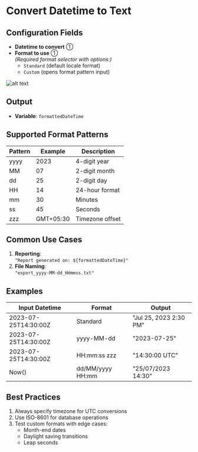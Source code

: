 # Convert Datetime to Text

## Configuration Fields

- **Datetime to convert** ①  
- **Format to use** ①  
  *(Required format selector with options:)*
  - `Standard` (default locale format)
  - `Custom` (opens format pattern input)

![alt text](../../../assets/text-action/convert-datetime-to-text.png)

## Output
- **Variable**: `formattedDateTime`  


## Supported Format Patterns
| Pattern | Example          | Description           |
|---------|-----------------|-----------------------|
| yyyy    | 2023            | 4-digit year         |
| MM      | 07              | 2-digit month        |
| dd      | 25              | 2-digit day          |
| HH      | 14              | 24-hour format       |
| mm      | 30              | Minutes              |
| ss      | 45              | Seconds              |
| zzz     | GMT+05:30       | Timezone offset      |

## Common Use Cases
1. **Reporting**:  
   `"Report generated on: ${formattedDateTime}"`
2. **File Naming**:  
   `"export_yyyy-MM-dd_HHmmss.txt"`


## Examples
| Input Datetime       | Format          | Output                     |
|----------------------|-----------------|----------------------------|
| 2023-07-25T14:30:00Z | Standard        | "Jul 25, 2023 2:30 PM"     |
| 2023-07-25T14:30:00Z | yyyy-MM-dd      | "2023-07-25"               |
| 2023-07-25T14:30:00Z | HH:mm:ss zzz    | "14:30:00 UTC"             |
| Now()                | dd/MM/yyyy HH:mm| "25/07/2023 14:30"         |

## Best Practices

1. Always specify timezone for UTC conversions
2. Use ISO-8601 for database operations
3. Test custom formats with edge cases:
   - Month-end dates
   - Daylight saving transitions
   - Leap seconds